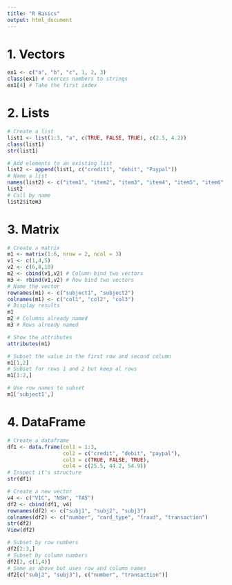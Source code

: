 ```yaml
---
title: "R Basics"
output: html_document
---
```


# 1. Vectors

```r
ex1 <- c("a", "b", "c", 1, 2, 3)
class(ex1) # coerces numbers to strings
ex1[4] # Take the first index
```

# 2. Lists

```r
# Create a list
list1 <- list(1:3, "a", c(TRUE, FALSE, TRUE), c(2.5, 4.2))
class(list1)
str(list1)
```

```r
# Add elements to an existing list
list2 <- append(list1, c("credit1", "debit", "Paypal"))
# Name a list
names(list2) <- c("item1", "item2", "item3", "item4", "item5", "item6", "item7")
list2
# Call by name
list2$item3
```

# 3. Matrix

```r
# Create a matrix
m1 <- matrix(1:6, nrow = 2, ncol = 3)
v1 <- c(1,4,5)
v2 <- c(6,8,10)
m2 <- cbind(v1,v2) # Column bind two vectors
m3 <- rbind(v1,v2) # Row bind two vectors
# Name the vector
rownames(m1) <- c("subject1", "subject2")
colnames(m1) <- c("col1", "col2", "col3")
# Display results
m1
m2 # Columns already named
m3 # Rows already named
```

```r
# Show the attributes
attributes(m1)
```

```r
# Subset the value in the first row and second column
m1[1,2]
# Subset for rows 1 and 2 but keep al rows
m1[1:2,]
```

```r
# Use row names to subset
m1['subject1',]
```

# 4. DataFrame

```r
# Create a dataframe
df1 <- data.frame(col1 = 1:3,
                  col2 = c("credit", "debit", "paypal"),
                  col3 = c(TRUE, FALSE, TRUE),
                  col4 = c(25.5, 44.2, 54.9))
# Inspect it's structure
str(df1)
```

```r
# Create a new vector
v4 <- c("VIC", "NSW", "TAS")
df2 <- cbind(df1, v4)
rownames(df2) <- c("subj1", "subj2", "subj3")
colnames(df2) <- c("number", "card_type", "fraud", "transaction")
str(df2)
View(df2)
```

```r
# Subset by row numbers
df2[2:3,]
# Subset by column numbers
df2[2, c(1,4)]
# Same as above but uses row and column names
df2[c("subj2", "subj3"), c("number", "transaction")]
```

















